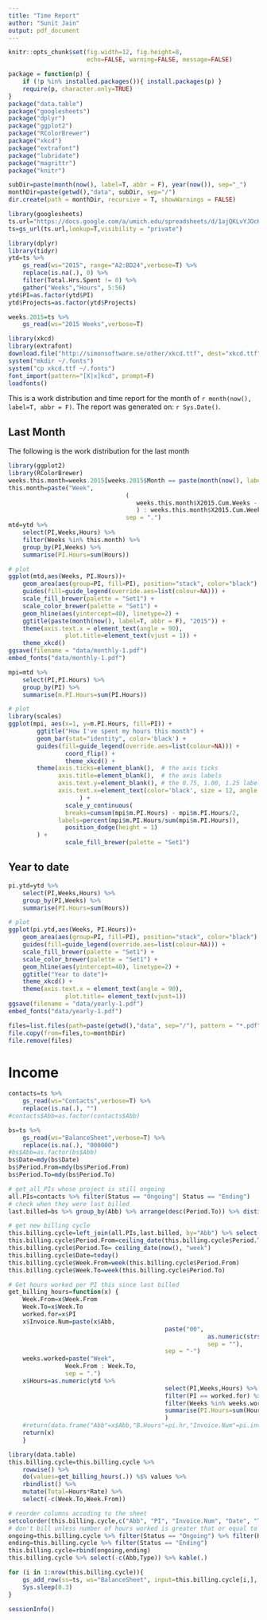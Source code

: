 ```yaml
---
title: "Time Report"
author: "Sunit Jain"
output: pdf_document
---
```


```r
knitr::opts_chunk$set(fig.width=12, fig.height=8,
                      echo=FALSE, warning=FALSE, message=FALSE)
```

```r
package = function(p) {
	if (!p %in% installed.packages()){ install.packages(p) }
	require(p, character.only=TRUE)
}
package("data.table")
package("googlesheets")
package("dplyr")
package("ggplot2")
package("RColorBrewer")
package("xkcd")
package("extrafont")
package("lubridate")
package("magrittr")
package("knitr")
```

```r
subDir=paste(month(now(), label=T, abbr = F), year(now()), sep="_")
monthDir=paste(getwd(),"data", subDir, sep="/")
dir.create(path = monthDir, recursive = T, showWarnings = FALSE)
```

```r
library(googlesheets)
ts.url="https://docs.google.com/a/umich.edu/spreadsheets/d/1ajQKLvYJOcK0wHOsfI8bfCcJmMAxpLfz1d65H3dY0Cg/edit?usp=sharing"
ts=gs_url(ts.url,lookup=T,visibility = "private")
```

```r
library(dplyr)
library(tidyr)
ytd=ts %>%
	gs_read(ws="2015", range="A2:BD24",verbose=T) %>%
	replace(is.na(.), 0) %>%
	filter(Total.Hrs.Spent != 0) %>%
	gather("Weeks","Hours", 5:56)
ytd$PI=as.factor(ytd$PI)
ytd$Projects=as.factor(ytd$Projects)

weeks.2015=ts %>%
	gs_read(ws="2015 Weeks",verbose=T)
```

```r
library(xkcd)
library(extrafont)
download.file("http://simonsoftware.se/other/xkcd.ttf", dest="xkcd.ttf", mode="wb")
system("mkdir ~/.fonts")
system("cp xkcd.ttf ~/.fonts")
font_import(pattern="[X|x]kcd", prompt=F)
loadfonts()
```

This is a work distribution and time report for the month of ``r month(now(), label=T, abbr = F)``. The report was generated on: `r Sys.Date()`.

## Last Month
The following is the work distribution for the last month

```r
library(ggplot2)
library(RColorBrewer)
weeks.this.month=weeks.2015[weeks.2015$Month == paste(month(now(), label=T, abbr = F), "2015", sep = " "), ]
this.month=paste("Week",
								 (
								 	weeks.this.month$X2015.Cum.Weeks - weeks.this.month$X2015.Weeks +1
								 	) : weeks.this.month$X2015.Cum.Weeks,
								 sep = ".")
mtd=ytd %>%
	select(PI,Weeks,Hours) %>%
	filter(Weeks %in% this.month) %>%
	group_by(PI,Weeks) %>%
	summarise(PI.Hours=sum(Hours))

# plot
ggplot(mtd,aes(Weeks, PI.Hours))+
	geom_area(aes(group=PI, fill=PI), position="stack", color="black") + 
	guides(fill=guide_legend(override.aes=list(colour=NA))) +
	scale_fill_brewer(palette = "Set1") +
	scale_color_brewer(palette = "Set1") +
	geom_hline(aes(yintercept=40), linetype=2) +
	ggtitle(paste(month(now(), label=T, abbr = F), "2015")) +
	theme(axis.text.x = element_text(angle = 90),
				plot.title=element_text(vjust = 1)) +
	theme_xkcd()
ggsave(filename = "data/monthly-1.pdf")
embed_fonts("data/monthly-1.pdf")
```

```r
mpi=mtd %>%
	select(PI,PI.Hours) %>%
	group_by(PI) %>% 
	summarise(m.PI.Hours=sum(PI.Hours))

# plot
library(scales)
ggplot(mpi, aes(x=1, y=m.PI.Hours, fill=PI)) +
        ggtitle("How I've spent my hours this month") +
        geom_bar(stat="identity", color='black') +
        guides(fill=guide_legend(override.aes=list(colour=NA))) +
				coord_flip() +
				theme_xkcd() +
        theme(axis.ticks=element_blank(),  # the axis ticks
              axis.title=element_blank(),  # the axis labels
              axis.text.y=element_blank(), # the 0.75, 1.00, 1.25 labels
              axis.text.x=element_text(color='black', size = 12, angle = 90, family = "Comic Sans MS")
        			) +
				scale_y_continuous(
        	    breaks=cumsum(mpi$m.PI.Hours) - mpi$m.PI.Hours/2,
          	  labels=percent(mpi$m.PI.Hours/sum(mpi$m.PI.Hours)),
        	    position_dodge(height = 1)
        ) +
				scale_fill_brewer(palette = "Set1")
```

## Year to date
```r
pi.ytd=ytd %>%
	select(PI,Weeks,Hours) %>%
	group_by(PI,Weeks) %>%
	summarise(PI.Hours=sum(Hours))

# plot
ggplot(pi.ytd,aes(Weeks, PI.Hours))+
	geom_area(aes(group=PI, fill=PI), position="stack", color="black") +
	guides(fill=guide_legend(override.aes=list(colour=NA))) +
	scale_fill_brewer(palette = "Set1") +
	scale_color_brewer(palette = "Set1") +
	geom_hline(aes(yintercept=40), linetype=2) +
	ggtitle("Year to date")+
	theme_xkcd() +
	theme(axis.text.x = element_text(angle = 90),
				plot.title= element_text(vjust=1))
ggsave(filename = "data/yearly-1.pdf")
embed_fonts("data/yearly-1.pdf")
```

```r
files=list.files(path=paste(getwd(),"data", sep="/"), pattern = "*.pdf", full.names = T)
file.copy(from=files,to=monthDir)
file.remove(files)
```

\newpage

# Income

```r
contacts=ts %>%
	gs_read(ws="Contacts",verbose=T) %>%
	replace(is.na(.), "")
#contacts$Abb=as.factor(contacts$Abb)
```

```r
bs=ts %>%
	gs_read(ws="BalanceSheet",verbose=T) %>%
	replace(is.na(.), "000000")
#bs$Abb=as.factor(bs$Abb)
bs$Date=mdy(bs$Date)
bs$Period.From=mdy(bs$Period.From)
bs$Period.To=mdy(bs$Period.To)
```

```r
# get_all_PIs whose project is still ongoing
all.PIs=contacts %>% filter(Status == "Ongoing"| Status == "Ending")
# check when they were last billed
last.billed=bs %>% group_by(Abb) %>% arrange(desc(Period.To)) %>% distinct(Abb) %>% select(-PI)

# get new billing cycle
this.billing.cycle=left_join(all.PIs,last.billed, by="Abb") %>% select(Abb, PI, Invoice.Num, Date, Type, Period.From, Period.To, Shortcode, Rate, Status)
this.billing.cycle$Period.From=ceiling_date(this.billing.cycle$Period.To, "week") + days(1)
this.billing.cycle$Period.To= ceiling_date(now(), "week")
this.billing.cycle$Date=today()
this.billing.cycle$Week.From=week(this.billing.cycle$Period.From)
this.billing.cycle$Week.To=week(this.billing.cycle$Period.To)
```

```r
# Get hours worked per PI this since last billed
get_billing_hours=function(x) {
	Week.From=x$Week.From
	Week.To=x$Week.To
	worked.for=x$PI
	x$Invoice.Num=paste(x$Abb,
											paste("00",
														as.numeric(strsplit(x$Invoice.Num, split = "-")[[1]][2]) + 1,
														sep = ""),
											sep = "-")
	weeks.worked=paste("Week",
				Week.From : Week.To,
				sep = ".")
	x$Hours=as.numeric(ytd %>%
										 	select(PI,Weeks,Hours) %>%
										 	filter(PI == worked.for) %>%
										 	filter(Weeks %in% weeks.worked) %>%
										 	summarise(PI.Hours=sum(Hours))
										 	)
	#return(data.frame("Abb"=x$Abb,"B.Hours"=pi.hr,"Invoice.Num"=pi.invoice))
	return(x)
	}

library(data.table)
this.billing.cycle=this.billing.cycle %>% 
	rowwise() %>% 
	do(values=get_billing_hours(.)) %$% values %>%
	rbindlist() %>%
	mutate(Total=Hours*Rate) %>% 
	select(-c(Week.To,Week.From))

```

```r
# reorder columns accoding to the sheet
setcolorder(this.billing.cycle,c("Abb", "PI", "Invoice.Num", "Date", "Type", "Period.From", "Period.To", "Shortcode", "Hours", "Rate", "Total", "Status"))
# don't bill unless number of hours worked is greater that or equal to 5 OR the project is ending.
ongoing=this.billing.cycle %>% filter(Status == "Ongoing") %>% filter(Hours >= 5)
ending=this.billing.cycle %>% filter(Status == "Ending")
this.billing.cycle=rbind(ongoing,ending)
this.billing.cycle %>% select(-c(Abb,Type)) %>% kable(.)
```

```r
for (i in 1:nrow(this.billing.cycle)){
	gs_add_row(ss=ts, ws="BalanceSheet", input=this.billing.cycle[i,], verbose=TRUE)
	Sys.sleep(0.3)
}
```

\newpage
```r
sessionInfo()
```

